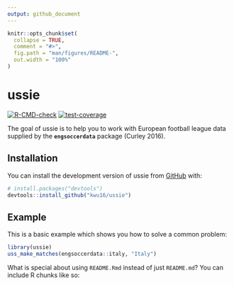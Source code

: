 ```yaml
---
output: github_document
---
```


<!-- README.md is generated from README.Rmd. Please edit that file -->

```r
knitr::opts_chunk$set(
  collapse = TRUE,
  comment = "#>",
  fig.path = "man/figures/README-",
  out.width = "100%"
)
```

# ussie

<!-- badges: start -->
[![R-CMD-check](https://github.com/kwu16/ussie/actions/workflows/R-CMD-check.yaml/badge.svg)](https://github.com/kwu16/ussie/actions/workflows/R-CMD-check.yaml)
[![test-coverage](https://github.com/kwu16/ussie/actions/workflows/test-coverage.yaml/badge.svg)](https://github.com/kwu16/ussie/actions/workflows/test-coverage.yaml)
<!-- badges: end -->

The goal of ussie is to help you to work with European football league data supplied by the **`engsoccerdata`** package (Curley 2016).

## Installation

You can install the development version of ussie from [GitHub](https://github.com/) with:

```r
# install.packages("devtools")
devtools::install_github("kwu16/ussie")
```

## Example

This is a basic example which shows you how to solve a common problem:

```r
library(ussie)
uss_make_matches(engsoccerdata::italy, "Italy")

```

What is special about using `README.Rmd` instead of just `README.md`? You can include R chunks like so:

